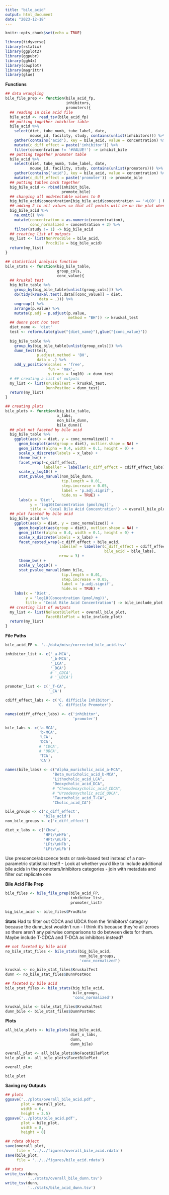 ```yaml
---
title: "bile_acid"
output: html_document
date: "2023-12-18"
---
```


```r
knitr::opts_chunk$set(echo = TRUE)
```

```r
library(tidyverse)
library(rstatix)
library(ggplot2)
library(ggpubr)
library(ggh4x)
library(cowplot)
library(magrittr)
library(glue)
```

**Functions**
```r
## data wrangling
bile_file_prep <- function(bile_acid_fp,
                           inhibitors,
                           promoters){
  ## reading in bile acid file
  bile_acid <- read_tsv(bile_acid_fp)
  ## putting together inhibitor table
  bile_acid %>% 
    select(diet, tube_numb, tube_label, date, 
           mouse_id, facility, study, contains(unlist(inhibitors))) %>% 
    gather(contains('acid'), key = bile_acid, value = concentration) %>% 
    mutate(c_diff_effect = paste('inhibitor')) %>% 
    filter(concentration != '#VALUE!') -> inhibit_bile
  ## putting together promoter table
  bile_acid %>% 
    select(diet, tube_numb, tube_label, date, 
           mouse_id, facility, study, contains(unlist(promoters))) %>% 
    gather(contains('acid'), key = bile_acid, value = concentration) %>% 
    mutate(c_diff_effect = paste('promoter')) -> promote_bile
  ## putting tables back together
  big_bile_acid <- rbind(inhibit_bile,
                         promote_bile)
  ## changing all undetectable values to 0 
  big_bile_acid$concentration[big_bile_acid$concentration == '<LOD' | big_bile_acid$concentration == '<LOQ'] <- 0
  ## adding 2 to all values so that all points will be on the plot when transformed to log10
  big_bile_acid %>% 
    na.omit() %>% 
    mutate(concentration = as.numeric(concentration),
           conc_normalized = concentration + 2) %>% 
    filter(study != 1) -> big_bile_acid
  ## creating list of outputs
  my_list <- list(NonProcBile = bile_acid,
                  ProcBile = big_bile_acid)
  return(my_list)
}

## statistical analysis function
bile_stats <- function(big_bile_table,
                       group_cols,
                       conc_value){
  ## kruskal test
  big_bile_table %>% 
    group_by(big_bile_table[unlist(group_cols)]) %>% 
    do(tidy(kruskal.test(.data[[conc_value]] ~ diet,
               data = .))) %>% 
    ungroup() %>% 
    arrange(p.value) %>% 
    mutate(p.adj = p.adjust(p.value,
                            method = "BH")) -> kruskal_test
  ## dunns post hoc test
  diet_name <- 'diet'
  test <- reformulate(glue("{diet_name}"),glue("{conc_value}"))
  
  big_bile_table %>% 
    group_by(big_bile_table[unlist(group_cols)]) %>% 
    dunn_test(test,
              p.adjust.method = 'BH',
              data = .) %>% 
    add_y_position(scales = 'free',
                   fun = 'max',
                   y.trans = log10) -> dunn_test
  # ## creating a list of outputs
  my_list <- list(KruskalTest = kruskal_test,
                  DunnPostHoc = dunn_test)
  return(my_list)
}

## creating plots
bile_plots <- function(big_bile_table,
                       x_labs,
                       non_bile_dunn,
                       bile_dunn){
  ## plot not faceted by bile acid
  big_bile_table %>% 
    ggplot(aes(x = diet, y = conc_normalized)) +
      geom_boxplot(aes(group = diet), outlier.shape = NA) +
      geom_jitter(alpha = 0.4, width = 0.1, height = 0) +
      scale_x_discrete(labels = x_labs) +
      theme_bw() +
      facet_wrap(~c_diff_effect,
                 labeller = labeller(c_diff_effect = cdiff_effect_labs)) +
      scale_y_log10() +
      stat_pvalue_manual(non_bile_dunn,
                         tip.length = 0.01,
                         step.increase = 0.05,
                         label = 'p.adj.signif',
                         hide.ns = TRUE) +
      labs(x = 'Diet',
           y = 'log10(Concentration (pmol/mg))',
           title = 'Cecal Bile Acid Concentration') -> overall_bile_plot
  ## plot faceted by bile acid
  big_bile_acid %>% 
    ggplot(aes(x = diet, y = conc_normalized)) +
      geom_boxplot(aes(group = diet), outlier.shape = NA) +
      geom_jitter(alpha = 0.4, width = 0.1, height = 0) +
      scale_x_discrete(labels = x_labs) +
      facet_nested_wrap(~c_diff_effect + bile_acid,
                        labeller = labeller(c_diff_effect = cdiff_effect_labs,
                                            bile_acid = bile_labs),
                        nrow = 3) +
      theme_bw() +
      scale_y_log10() +
      stat_pvalue_manual(dunn_bile,
                         tip.length = 0.01,
                         step.increase = 0.05,
                         label = 'p.adj.signif',
                         hide.ns = TRUE) +
    labs(x = 'Diet',
         y = 'log10(Concentration (pmol/mg))',
         title = 'Cecal Bile Acid Concentration') -> bile_include_plot
  ## creating list of outputs
  my_list <- list(NoFacetBilePlot = overall_bile_plot,
                  FacetBilePlot = bile_include_plot)
  return(my_list)
}
```

**File Paths**
```r
bile_acid_FP <- '../data/misc/corrected_bile_acid.tsv'

inhibitor_list <- c('_a-MCA',
                    '_b-MCA',
                    '_LCA',
                    '_DCA')
                    # '_CDCA',
                    # '_UDCA')

promoter_list <- c('_T-CA',
                   '_CA')

cdiff_effect_labs <- c('C. difficile Inhibitor',
                       'C. difficile Promoter')

names(cdiff_effect_labs) <- c('inhibitor',
                              'promoter')

bile_labs <- c('a-MCA',
               'b-MCA',
               'LCA',
               'DCA',
               # 'CDCA',
               # 'UDCA',
               'TCA',
               'CA')
  
names(bile_labs) <- c("Alpha_muricholic_acid_a-MCA",
                     "Beta_muricholic_acid_b-MCA",
                     "Lithocholic_acid_LCA", 
                     "Deoxycholic_acid_DCA", 
                     # "Chenodeoxycholic_acid_CDCA",
                     # "Ursodeoxycholic_acid_UDCA", 
                     "Taurocholic_acid_T-CA",
                     "Cholic_acid_CA")

bile_groups <- c('c_diff_effect',
                 'bile_acid')
non_bile_groups <- c('c_diff_effect')

diet_x_labs <- c('Chow',
                 'HFt/\nHFb',
                 'HFt/\nLFb',
                 'LFt/\nHFb',
                 'LFt/\nLFb')
```

Use prescence/abscence tests or rank-based test instead of a non-parametric statistical test!!
- Look at whether you'd like to include additional bile acids in the promoters/inhibitors categories
- join with metadata and filter out replicate one 

**Bile Acid File Prep**
```r
bile_files <- bile_file_prep(bile_acid_FP,
                             inhibitor_list,
                             promoter_list)

big_bile_acid <- bile_files$ProcBile
```
**Stats**
Had to filter out CDCA and UDCA from the 'inhibitors' category because the dunn_test wouldn't run - I think it's because they're all zeroes so there aren't any pairwise comparisons to do between diets for them. Maybe include T-CDCA and T-DCA as inhibitors instead?
```r
## not faceted by bile acid
no_bile_stat_files <- bile_stats(big_bile_acid,
                                 non_bile_groups,
                                 'conc_normalized')

kruskal <- no_bile_stat_files$KruskalTest
dunn <- no_bile_stat_files$DunnPostHoc

## faceted by bile acid 
bile_stat_files <- bile_stats(big_bile_acid,
                              bile_groups,
                              'conc_normalized')

kruskal_bile <- bile_stat_files$KruskalTest
dunn_bile <- bile_stat_files$DunnPostHoc
```

**Plots**
```r
all_bile_plots <- bile_plots(big_bile_acid,
                             diet_x_labs,
                             dunn,
                             dunn_bile)

overall_plot <- all_bile_plots$NoFacetBilePlot
bile_plot <- all_bile_plots$FacetBilePlot

overall_plot
```

```r
bile_plot
```

**Saving my Outputs**
```r
## plots
ggsave('../plots/overall_bile_acid.pdf',
       plot = overall_plot,
       width = 6,
       height = 3.5)
ggsave('../plots/bile_acid.pdf',
       plot = bile_plot,
       width = 8,
       height = 8)

## rdata object 
save(overall_plot,
     file = '../../figures/overall_bile_acid.rdata')
save(bile_plot,
     file = '../../figures/bile_acid.rdata')

## stats
write_tsv(dunn,
          '../stats/overall_bile_dunn.tsv')
write_tsv(dunn,
          '../stats/bile_acid_dunn.tsv')
```



